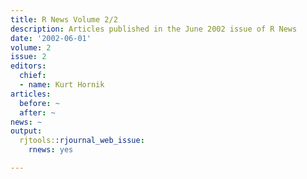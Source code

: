 ```yaml
---
title: R News Volume 2/2
description: Articles published in the June 2002 issue of R News
date: '2002-06-01'
volume: 2
issue: 2
editors:
  chief:
  - name: Kurt Hornik
articles:
  before: ~
  after: ~
news: ~
output:
  rjtools::rjournal_web_issue:
    rnews: yes

---
```

